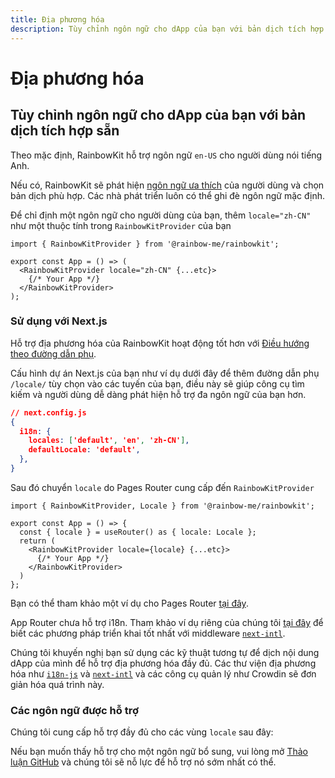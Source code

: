 ```yaml
---
title: Địa phương hóa
description: Tùy chỉnh ngôn ngữ cho dApp của bạn với bản dịch tích hợp sẵn
---
```


# Địa phương hóa

## Tùy chỉnh ngôn ngữ cho dApp của bạn với bản dịch tích hợp sẵn

Theo mặc định, RainbowKit hỗ trợ ngôn ngữ `en-US` cho người dùng nói tiếng Anh.

Nếu có, RainbowKit sẽ phát hiện [ngôn ngữ ưa thích](https://developer.mozilla.org/en-US/docs/Web/API/Navigator/language) của người dùng và chọn bản dịch phù hợp. Các nhà phát triển luôn có thể ghi đè ngôn ngữ mặc định.

Để chỉ định một ngôn ngữ cho người dùng của bạn, thêm `locale="zh-CN"` như một thuộc tính trong `RainbowKitProvider` của bạn

```tsx
import { RainbowKitProvider } from '@rainbow-me/rainbowkit';

export const App = () => (
  <RainbowKitProvider locale="zh-CN" {...etc}>
    {/* Your App */}
  </RainbowKitProvider>
);
```

### Sử dụng với Next.js

Hỗ trợ địa phương hóa của RainbowKit hoạt động tốt hơn với [Điều hướng theo đường dẫn phụ](https://nextjs.org/docs/pages/building-your-application/routing/internationalization#sub-path-routing).

Cấu hình dự án Next.js của bạn như ví dụ dưới đây để thêm đường dẫn phụ `/locale/` tùy chọn vào các tuyến của bạn, điều này sẽ giúp công cụ tìm kiếm và người dùng dễ dàng phát hiện hỗ trợ đa ngôn ngữ của bạn hơn.

```json
// next.config.js
{
  i18n: {
    locales: ['default', 'en', 'zh-CN'],
    defaultLocale: 'default',
  },
}
```

Sau đó chuyển `locale` do Pages Router cung cấp đến `RainbowKitProvider`

```tsx
import { RainbowKitProvider, Locale } from '@rainbow-me/rainbowkit';

export const App = () => {
  const { locale } = useRouter() as { locale: Locale };
  return (
    <RainbowKitProvider locale={locale} {...etc}>
      {/* Your App */}
    </RainbowKitProvider>
  )
};
```

Bạn có thể tham khảo một ví dụ cho Pages Router [tại đây](https://github.com/rainbow-me/rainbowkit/tree/main/examples/with-next).

App Router chưa hỗ trợ i18n. Tham khảo ví dụ riêng của chúng tôi [tại đây](https://github.com/rainbow-me/rainbowkit/tree/main/examples/with-next-app-i18n) để biết các phương pháp triển khai tốt nhất với middleware [`next-intl`](https://github.com/amannn/next-intl).

Chúng tôi khuyến nghị bạn sử dụng các kỹ thuật tương tự để dịch nội dung dApp của mình để hỗ trợ địa phương hóa đầy đủ. Các thư viện địa phương hóa như [`i18n-js`](https://github.com/fnando/i18n) và [`next-intl`](https://github.com/amannn/next-intl) và các công cụ quản lý như Crowdin sẽ đơn giản hóa quá trình này.

### Các ngôn ngữ được hỗ trợ

Chúng tôi cung cấp hỗ trợ đầy đủ cho các vùng `locale` sau đây:

<Table
  header={[
    'Ngôn ngữ', 'Vùng', 'Locale', 'Ngắn gọn'
  ]}
  dataTypes={[
    'string', 'string', 'code', 'code'
  ]}
  data={[
    ['English', 'United States 🇺🇸', 'en-US', 'en'],
    ['中文', 'Trung Quốc đại lục 🇨🇳', 'zh-CN', 'zh-Hans', 'zh'],
    ['繁體中文', 'Hồng Kông 🇭🇰', 'zh-HK'],
    ['繁體中文', 'Đài Loan 🇹🇼', 'zh-TW', 'zh-Hant'],
    ['हिंदी', 'Ấn Độ 🇮🇳', 'hi-IN', 'hi'],
    ['Español', 'Châu Mỹ Latinh 🌎', 'es-419', 'es'],
    ['Français', 'Pháp 🇫🇷', 'fr-FR', 'fr'],
    ['العربية', 'Trung Đông 🌍', 'ar-AR', 'ar'],
    ['Português', 'Brazil 🇧🇷', 'pt-BR', 'pt'],
    ['Русский', 'Nga 🇷🇺', 'ru-RU', 'ru'],
    ['Bahasa Indonesia', 'Indonesia 🇮🇩', 'id-ID', 'id'],
    ['日本語', 'Nhật Bản 🇯🇵', 'ja-JP', 'ja'],
    ['Türkçe', 'Thổ Nhĩ Kỳ 🇹🇷', 'tr-TR', 'tr'],
    ['한국어', 'Hàn Quốc 🇰🇷', 'ko-KR', 'ko'],
    ['ภาษาไทย', 'Thái Lan 🇹🇭', 'th-TH', 'th'],
    ['українська', 'Ukraine 🇺🇦', 'uk-UA', 'ua'],
  ]}
/>

Nếu bạn muốn thấy hỗ trợ cho một ngôn ngữ bổ sung, vui lòng mở [Thảo luận GitHub](https://github.com/rainbow-me/rainbowkit/discussions/new?category=ideas) và chúng tôi sẽ nỗ lực để hỗ trợ nó sớm nhất có thể.
